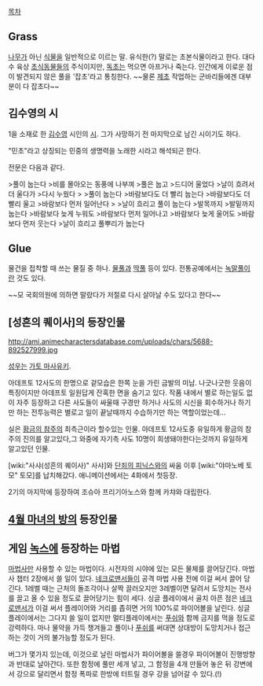 [[목차]]

== Grass ==
[[나무]]가 아닌 [[식물]]을 일반적으로 이르는 말. 유식한(?) 말로는 초본식물이라고 한다.
대다수 육상 [[초식동물]]들의 주식이지만, [[독초]]는 먹으면 아프거나 죽는다. 
인간에게 이로운 점이 발견되지 않은 풀을 '잡초'라고 통칭한다. ~~물론 [[제초]] 작업하는 군바리들에겐 대부분이 다 잡초다~~


== 김수영의 시 ==
1을 소재로 한 [[김수영]] 시인의 [[시]]. 그가 사망하기 전 마지막으로 남긴 시이기도 하다.

"민초"라고 상징되는 민중의 생명력을 노래한 시라고 해석되곤 한다.

전문은 다음과 같다.

>풀이 눕는다
>비를 몰아오는 동풍에 나부껴
>풀은 눕고
>드디어 울었다
>날이 흐려서 더 울다가
>다시 누웠다
>
>풀이 눕는다
>바람보다도 더 빨리 눕는다
>바람보다도 더 빨리 울고
>바람보다 먼저 일어난다
>
>날이 흐리고 풀이 눕는다
>발목까지
>발밑까지 눕는다
>바람보다 늦게 누워도
>바람보다 먼저 일어나고
>바람보다 늦게 울어도
>바람보다 먼저 웃는다
>날이 흐리고 풀뿌리가 눕는다

== Glue ==
물건을 접착할 때 쓰는 물질 중 하나. [[물풀]]과 [[딱풀]] 등이 있다. 전통공예에서는 [[녹말풀]]이란 것도 있다.

~~모 국회의원에 의하면 말랐다가 저절로 다시 살아날 수도 있다고 한다~~

== [성흔의 퀘이사]의 등장인물 ==
http://ami.animecharactersdatabase.com/uploads/chars/5688-892527999.jpg

[[성우]]는 [[가토 마사유키]].

아데프토 12사도의 한명으로 겉모습은 한쪽 눈을 가린 금발의 미남. 나긋나긋한 웃음이 특징이지만 아데프토 일원답게 잔혹한 면을 숨기고 있다. 작품 내에서 별로 하는일도 없이 자주 등장하고 다른 사도들이 싸울때 구경만 하거나 사도의 시신을 회수하거나 하기만 하는 전투능력은 별로고 일이 끝날때까지 수습하기만 하는 역할이었는데...

실은 [[황금의 참주]]의 최측근이라 할수있는 인물. 아데프토 12사도중 유일하게 황금의 참주의 진의를 알고있다,그 와중에 자기측 사도 10명이 희생돼야한다는것까지 유일하게 알고있던 인물.

[wiki:"사샤(성흔의 퀘이사)" 사샤]와 [[단죄의 피닉스]]와의 싸움 이후 [wiki:"야마노베 토모" 토모]를 납치해갔다. 애니메이션에서는 4화에서 첫등장.

2기의 마지막에 등장하여 조슈아 프리기아노스와 함께 카챠와 대립한다.

== [[4월 마녀의 방]]의 등장인물 ==

== 게임 [[녹스]]에 등장하는 마법 ==

[[마법사]]만 사용할 수 있는 마법이다. 시전자의 시야에 있는 모든 물체를 끌어당긴다. 마법사 챕터 2장에서 쓸 일이 있다. [[네크로맨서]]들이 공격 마법 사용 전에 이걸 써서 끌어 당긴다. 1레벨 때는 근처의 돌조각이나 살짝 끌러오지만 3레벨이면 달려서 도망치는 전사를 끌고 올 수 있을 정도로 끌어당기는 힘이 세다.
싱글 플레이에서 골치 아픈 점은 [[네크로맨서]]가 이걸 써서 플레이어와 거리를 좁히면 거의 100%로 파이어볼을 날린다. 싱글플레이에서는 그다지 쓸 일이 없지만 멀티플레이에서는 [[푸쉬]]와 함께 금지를 먹을 정도로 강력하다. 마나 물약을 가득 챙겨들고 풀이나 [[푸쉬]]를 써대면 상대방이 도망치거나 접근하는 것이 거의 불가능할 정도가 된다.

버그가 몇가지 있는데, 이것으로 날린 마법사가 파이어볼을 쓸경우 파이어볼이 진행방향과 반대로 날아간다.
또한 함정에 풀만 세개 넣고, 그 함정을 4개 만들어 놓은 뒤 강변에서 강으로 달리면서 함정 폭파로 한방에 터트릴 경우 강을 넘어갈 수 있다.(!)
